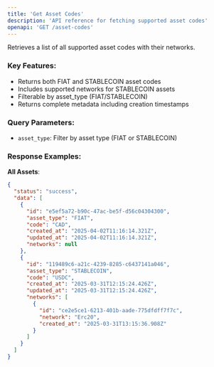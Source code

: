 ```yaml
---
title: 'Get Asset Codes'
description: 'API reference for fetching supported asset codes'
openapi: 'GET /asset-codes'
---
```


Retrieves a list of all supported asset codes with their networks.

### Key Features:

- Returns both FIAT and STABLECOIN asset codes
- Includes supported networks for STABLECOIN assets
- Filterable by asset_type (FIAT/STABLECOIN)
- Returns complete metadata including creation timestamps

### Query Parameters:

- `asset_type`: Filter by asset type (FIAT or STABLECOIN)

### Response Examples:

**All Assets**:

```json
{
  "status": "success",
  "data": [
    {
      "id": "e5ef5a72-b90c-47ac-be5f-d56c04304300",
      "asset_type": "FIAT",
      "code": "CAD",
      "created_at": "2025-04-02T11:16:14.321Z",
      "updated_at": "2025-04-02T11:16:14.321Z",
      "networks": null
    },
    {
      "id": "119489c6-a21c-4239-8285-c6437141a046",
      "asset_type": "STABLECOIN",
      "code": "USDC",
      "created_at": "2025-03-31T12:15:24.426Z",
      "updated_at": "2025-03-31T12:15:24.426Z",
      "networks": [
        {
          "id": "ce2e5ce1-6213-401b-aade-775dfdff7f7c",
          "network": "Erc20",
          "created_at": "2025-03-31T13:15:36.908Z"
        }
      ]
    }
  ]
}
```
